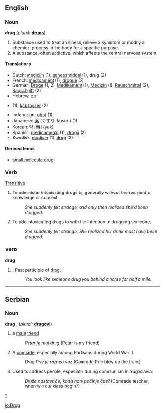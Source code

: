 ==English==

===Noun===
'''drug'''  (''plural'': '''[[drugs]]''')
# Substance used to treat an illness, relieve a symptom or modify a chemical process in the body for a specific purpose.
# A substance, often addictive, which affects the [[central nervous system]].

====Translations====
*Dutch: [[medicijn]] {{n}} (1), [[geneesmiddel]] {{n}} (1), drug {{m}} (2)
*French: [[médicament]] (1), [[drogue]] {{m}} (2)
*German: [[Droge]] {{f}} (1, 2), [[Medikament]] {{n}} (1), [[Medizin]] {{f}} (1), [[Rauschmittel]] {{n}} (2), [[Rauschgift]] {{n}} (2)
*Hebrew: [[סם|סַם]] {{m}}
*{{hu1|gyógyszer}} (1),  [[kábítószer]]  (2)
*Indonesian: [[obat]] (1)
*Japanese: [[薬]] (くすり, kusuri) (1)
*Korean: [[약]] [藥] (yak)
*Spanish: [[medicamento]] {{m}} (1), [[droga]] {{f}} (2)
*Swedish: [[medicin]] (1), [[drog]] (2)

====Derived terms====
* [[small molecule drug]]

===Verb===
{{en-infl-irreg|drug|drugs|drugging|dragged|drug}} [[Transitive]]
# To administer intoxicating drugs to, generally without the recipient's knowledge or consent.
#: ''She suddenly felt strange, and only then realized she'd been drugged.''
# To add intoxicating drugs to with the intention of drugging someone.
#: ''She suddenly felt strange.  She realized her drink must have been drugged.''

===Verb===
'''drug'''
# {{US}}: Past participle of [[drag]].
#: ''You look like someone drug you behind a horse for half a mile.''

----

== Serbian ==

=== Noun ===
'''drug''' {{s}} {{m}}, (''plural:'' '''[[drugovi]]''')
# a [[male]] [[friend]]
#:''Petar je moj drug'' (Petar is my friend)
# A [[comrade]], especially among Partisans during World War II.
#:''Drug Prle je razneo voz'' (Comrade Prle blew up the train.)
# Used to address people, especially during communism in Yugoslavia.
#:''Druže nastavniče, kada nam počinje čas?'' (Comrade teacher, when will our class begin?)

[[category:Drugs|*]]

[[io:Drug]]
